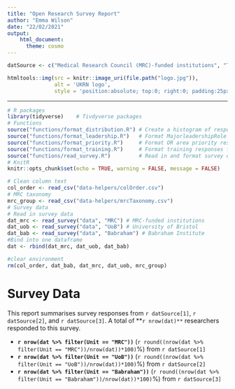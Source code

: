 ```yaml
---
title: "Open Research Survey Report"
author: "Emma Wilson"
date: "22/02/2021"
output: 
    html_document:
      theme: cosmo
---
```


```r
datSource <- c("Medical Research Council (MRC)-funded institutions", "The University of Bristol", "The Babraham Institute")
```


```r
htmltools::img(src = knitr::image_uri(file.path("logo.jpg")), 
               alt = 'UKRN logo', 
               style = 'position:absolute; top:0; right:0; padding:25px 250px;')
```

---

```r
# R packages
library(tidyverse)    # Tivdyverse packages
# Functions
source("functions/format_distribution.R") # Create a histogram of responses
source("functions/format_leadership.R")   # Format MajorleadershipRole for graph
source("functions/format_priority.R")     # Format OR area priority responses
source("functions/format_training.R")     # Format training responses for graph
source("functions/read_survey.R")         # Read in and format survey data
# KnitR
knitr::opts_chunk$set(echo = TRUE, warning = FALSE, message = FALSE)
```

```r
# Clean column text
col_order <- read_csv("data-helpers/colOrder.csv")
# MRC taxonomy
mrc_group <- read_csv("data-helpers/mrcTaxonomy.csv")
# Survey data
# Read in survey data
dat_mrc <- read_survey("data", "MRC") # MRC-funded institutions
dat_uob <- read_survey("data", "UoB") # University of Bristol
dat_bab <- read_survey("data", "Babraham") # Babraham Institute
#Bind into one dataframe
dat <- rbind(dat_mrc, dat_uob, dat_bab)

#clear environment
rm(col_order, dat_bab, dat_mrc, dat_uob, mrc_group)
```

# Survey Data
<!-- Tidy up this section so it's neater -->
This report summarises survey responses from `r datSource[1]`, `r datSource[2]`, and `r datSource[3]`.
A total of **`r nrow(dat)**` researchers responded to this survey.

  * **`r nrow(dat %>% filter(Unit == "MRC"))`** (`r round((nrow(dat %>% filter(Unit == "MRC"))/nrow(dat))*100)`%) from `r datSource[1]`
  * **`r nrow(dat %>% filter(Unit == "UoB"))`** (`r round((nrow(dat %>% filter(Unit == "UoB"))/nrow(dat))*100)`%) from `r datSource[2]`
  * **`r nrow(dat %>% filter(Unit == "Babraham"))`** (`r round((nrow(dat %>% filter(Unit == "Babraham"))/nrow(dat))*100)`%) from `r datSource[3]`
